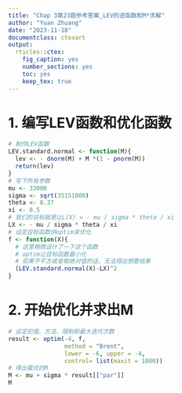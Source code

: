 ```yaml
---
title: "Chap 3第23题参考答案_LEV的逆函数和M*求解"
author: "Yuan Zhuang"
date: "2023-11-18"
documentclass: ctexart
output:
  rticles::ctex:
    fig_caption: yes
    number_sections: yes
    toc: yes
    keep_tex: true
---
```

# 1. 编写LEV函数和优化函数

```r
# 制作LEV函数
LEV.standard.normal <- function(M){
  lev <- - dnorm(M) + M *(1 - pnorm(M))
  return(lev)
}
# 写下所有参数 
mu <- 33000
sigma <- sqrt(35151000)
theta <- 0.37
xi <- 0.5
# 我们的目标就是让L(X) = - mu / sigma * theta / xi
LX <- - mu / sigma * theta / xi
# 设定目标函数供optim来优化
f <- function(X){
  # 这里稍微设计了一下这个函数
  # optim让目标函数最小化
  # 如果不平方或者取绝对值的话，无法得出想要结果
  (LEV.standard.normal(X)-LX)^2
}
```

# 2. 开始优化并求出M

```r
# 设定初值、方法、限制和最大迭代次数
result <- optim(-4, f, 
                method = "Brent", 
                lower = -6, upper = -4, 
                control= list(maxit = 1000))
# 得出最优的M
M <- mu + sigma * result[["par"]]
M
```


